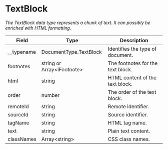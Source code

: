 # TextBlock

_The TextBlock data type represents a chunk of text. It can possibly be enriched with HTML formatting._

| Field        | Type                        | Description                       |
| ------------ | --------------------------- | --------------------------------- |
| \_\_typename | DocumentType.TextBlock      | Identifies the type of document.  |
| footnotes    | string or Array\<IFootnote> | The footnotes for the text block. |
| html         | string                      | HTML content of the text block.   |
| order        | number                      | The order of the text block.      |
| remoteId     | string                      | Remote identifier.                |
| sourceId     | string                      | Source identifier.                |
| tagName      | string                      | HTML tag name.                    |
| text         | string                      | Plain text content.               |
| classNames   | Array\<string>              | CSS class names.                  |
